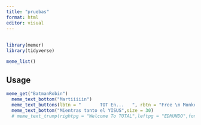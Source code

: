 ```yaml
---
title: "pruebas"
format: html
editor: visual
---
```


## 

```r
library(memer)
library(tidyverse)
```

```r
meme_list()
```

## Usage

```r
meme_get("BatmanRobin") 
  meme_text_bottom("Martiiiiin")
  meme_text_buttons(lbtn = "       TOT En...   ", rbtn = "Free \n Monkey!!",size = 12,font = "Comic Sans") %>% 
  meme_text_bottom("Mientras tanto el YISUS",size = 30)
  # meme_text_trump(rightpg = "Welcome To TOTAL",leftpg = "EDMUNDO",font = "Georgia",size = 10)
```
